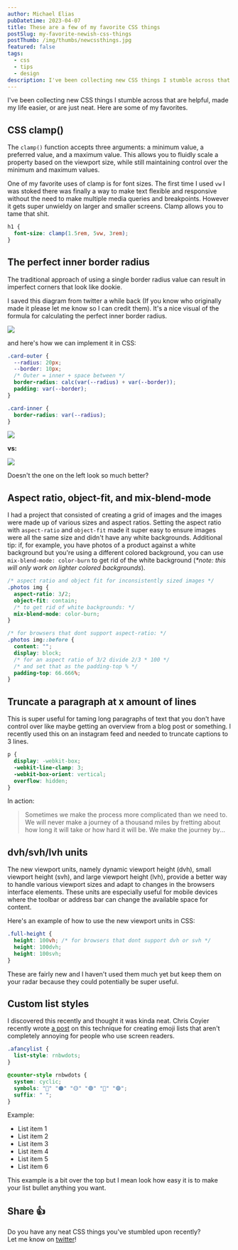 ```yaml
---
author: Michael Elias
pubDatetime: 2023-04-07
title: These are a few of my favorite CSS things
postSlug: my-favorite-newish-css-things
postThumb: /img/thumbs/newcssthings.jpg
featured: false
tags:
  - css
  - tips
  - design
description: I've been collecting new CSS things I stumble across that are helpful, made my life easier, or are just neat. 
---
```



I've been collecting new CSS things I stumble across that are helpful, made my life easier, or are just neat. Here are some of my favorites.

## CSS clamp()

The `clamp()` function accepts three arguments: a minimum value, a preferred value, and a maximum value. This allows you to fluidly scale a property based on the viewport size, while still maintaining control over the minimum and maximum values. 

One of my favorite uses of clamp is for font sizes. The first time I used `vw` I was stoked there was finally a way to make text flexible and responsive without the need to make multiple media queries and breakpoints. However it gets super unwieldy on larger and smaller screens. Clamp allows you to tame that shit.

```css
h1 {
  font-size: clamp(1.5rem, 5vw, 3rem);
}
```

## The perfect inner border radius

The traditional approach of using a single border radius value can result in imperfect corners that look like <Tooltip client:visible content="My favorite Green Day album tho">dookie</Tooltip>.

I saved this diagram from twitter a while back (If you know who originally made it please let me know so I can credit them). It's a nice visual of the formula for calculating the perfect inner border radius.

<img src="/img/borderradius.png" />

and here's how we can implement it in CSS:

```css
.card-outer {
  --radius: 20px;
  --border: 10px;
  /* Outer = inner + space between */
  border-radius: calc(var(--radius) + var(--border));
  padding: var(--border);
}

.card-inner {
  border-radius: var(--radius);
}
```

<div class="flex items-center">
  <div class="card-outer">
    <img src="https://placekitten.com/250/300" class="card-inner" />
  </div>

  <strong class="px-10">vs:</strong>

  <div class="rounded-[20px] radius-20 inline-block p-[10px] bg-[#73d9b0]">
    <img src="https://placekitten.com/250/300" class="rounded-[20px]" />
  </div>
</div>


Doesn't the one on the left look so much better?

## Aspect ratio, object-fit, and mix-blend-mode

I had a project that consisted of creating a grid of images and the images were made up of various sizes and aspect ratios. Setting the aspect ratio with `aspect-ratio` and `object-fit` made it super easy to ensure images were all the same size and didn't have any white backgrounds. Additional tip: if, for example, you have photos of a product against a white background but you're using a different colored background, you can use `mix-blend-mode: color-burn` to get rid of the white background (<i>*note: this will only work on lighter colored backgrounds</i>).

```css
/* aspect ratio and object fit for inconsistently sized images */
.photos img {
  aspect-ratio: 3/2;
  object-fit: contain;
  /* to get rid of white backgrounds: */
  mix-blend-mode: color-burn;
}

/* for browsers that dont support aspect-ratio: */
.photos img::before {
  content: "";
  display: block;
  /* for an aspect ratio of 3/2 divide 2/3 * 100 */
  /* and set that as the padding-top % */
  padding-top: 66.666%;
}
```

## Truncate a paragraph at x amount of lines

This is super useful for taming long paragraphs of text that you don't have control over like maybe getting an overview from a blog post or something. I recently used this on an instagram feed and needed to truncate captions to 3 lines.

```css
p {
  display: -webkit-box;
  -webkit-line-clamp: 3;
  -webkit-box-orient: vertical;
  overflow: hidden;
}
```

In action:

<blockquote style="display: -webkit-box; -webkit-line-clamp: 3; -webkit-box-orient: vertical; overflow: hidden;">Sometimes we make the process more complicated than we need to. We will never make a journey of a thousand miles by fretting about how long it will take or how hard it will be. We make the journey by taking each day step by step and then repeating it again and again until we reach our destination.</blockquote>


## dvh/svh/lvh units

The new viewport units, namely dynamic viewport height (dvh), small viewport height (svh), and large viewport height (lvh), provide a better way to handle various viewport sizes and adapt to changes in the browsers interface elements. These units are especially useful for mobile devices where the toolbar or address bar can change the available space for content.

Here's an example of how to use the new viewport units in CSS:

```css
.full-height {
  height: 100vh; /* for browsers that dont support dvh or svh */
  height: 100dvh;
  height: 100svh;
}
```

These are fairly new and I haven't used them much yet but keep them on your radar because they could potentially be super useful.

## Custom list styles

I discovered this recently and thought it was kinda neat. Chris Coyier recently wrote [a post](https://chriscoyier.net/2023/04/07/emoji-lists-the-good-way/) on this technique for creating emoji lists that aren't completely annoying for people who use screen readers.

```css
.afancylist {
  list-style: rnbwdots;
}

@counter-style rnbwdots {
  system: cyclic;
  symbols: "🔴" "🟠" "🟡" "🟢" "🔵" "🟣";
  suffix: " ";
}
```

Example:

<ul class="afancylist">
  <li>List item 1</li>
  <li>List item 2</li>
  <li>List item 3</li>
  <li>List item 4</li>
  <li>List item 5</li>
  <li>List item 6</li>
</ul>

This example is a bit over the top but I mean look how easy it is to make your list bullet anything you want.

## Share 👍

Do you have any neat CSS things you've stumbled upon recently?<br /> Let me know on [twitter](https://twitter.com/mikowl)!